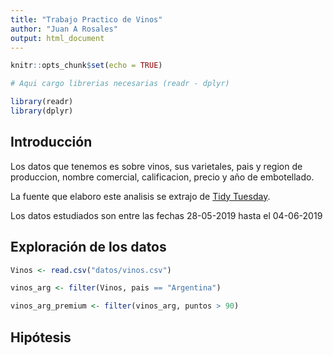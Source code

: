 ```yaml
---
title: "Trabajo Practico de Vinos"
author: "Juan A Rosales"
output: html_document
---
```



```r
knitr::opts_chunk$set(echo = TRUE)

# Aqui cargo librerias necesarias (readr - dplyr)

library(readr)
library(dplyr)

```


## Introducción

Los datos que tenemos es sobre vinos, sus varietales, pais y region de produccion, nombre comercial, calificacion, precio y año de embotellado.

La fuente que elaboro este analisis se extrajo de [Tidy Tuesday](https://github.com/rfordatascience/tidytuesday).

Los datos estudiados son entre las fechas 28-05-2019 hasta el 04-06-2019


## Exploración de los datos


```r
Vinos <- read.csv("datos/vinos.csv")

```



```r
vinos_arg <- filter(Vinos, pais == "Argentina")
```

```r
vinos_arg_premium <- filter(vinos_arg, puntos > 90)
```



## Hipótesis


